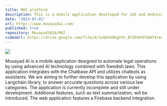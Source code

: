 ```yaml
---
title: MAI platform
description: This is a mobile application developed for iOS and Android using Flutter framework.
date: "2023-07-01"
url: https://www.mouayadai.com/
published: true
repository: Mouayad2016/MAI
videoUrl: https://drive.google.com/file/d/1xQkkU9hgVtb_8FZD2HYFSGH74rm4blfK/view?usp=drive_link
---
```



[![](https://www.mouayadai.com/assets/img/advo-frames.png)](https://www.mouayadai.com/)

Mouayad AI is a mobile application designed to automate legal operations by using advanced AI technology combined with Swedish laws. 
This application integrates with the Chatbase API and utilizes chatbots as assistants. 
We are aiming to further develop this application by using Langchain library, to answer accurate questions across various law categories.
The application is currently incomplete and still under development. Additional features, such as text summarization, will be introduced. 
The web application features a Firebase backend integration.